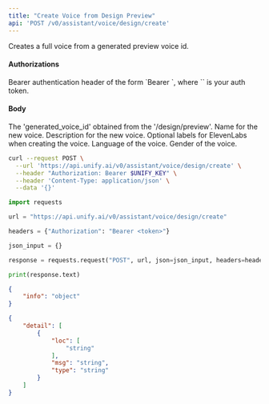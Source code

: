 ```yaml
---
title: "Create Voice from Design Preview"
api: 'POST /v0/assistant/voice/design/create'
---
```

Creates a full voice from a generated preview voice id.

#### Authorizations

<ParamField header="Authorization" type="string" required="true">
  Bearer authentication header of the form `Bearer <token>`, where `<token>` is your auth token.
</ParamField>

#### Body

<ParamField body="generated_voice_id" type="string" required="true">
The 'generated_voice_id' obtained from the '/design/preview'.
</ParamField>

<ParamField body="voice_name" type="string" required="true">
Name for the new voice.
</ParamField>

<ParamField body="voice_description" type="string" required="true">
Description for the new voice.
</ParamField>

<ParamField body="labels" type="object | null" >
Optional labels for ElevenLabs when creating the voice.
</ParamField>

<ParamField body="language" type="string" required="true">
Language of the voice.
</ParamField>

<ParamField body="gender" type="string | null" >
Gender of the voice.
</ParamField>

<RequestExample>

```bash cURL
curl --request POST \
  --url 'https://api.unify.ai/v0/assistant/voice/design/create' \
  --header "Authorization: Bearer $UNIFY_KEY" \
  --header 'Content-Type: application/json' \
  --data '{}'
```

```python Python
import requests

url = "https://api.unify.ai/v0/assistant/voice/design/create"

headers = {"Authorization": "Bearer <token>"}

json_input = {}

response = requests.request("POST", url, json=json_input, headers=headers)

print(response.text)
```

</RequestExample>
<ResponseExample>

```json 201
{
    "info": "object"
}
```

```json 422
{
    "detail": [
        {
            "loc": [
                "string"
            ],
            "msg": "string",
            "type": "string"
        }
    ]
}
```

</ResponseExample>
